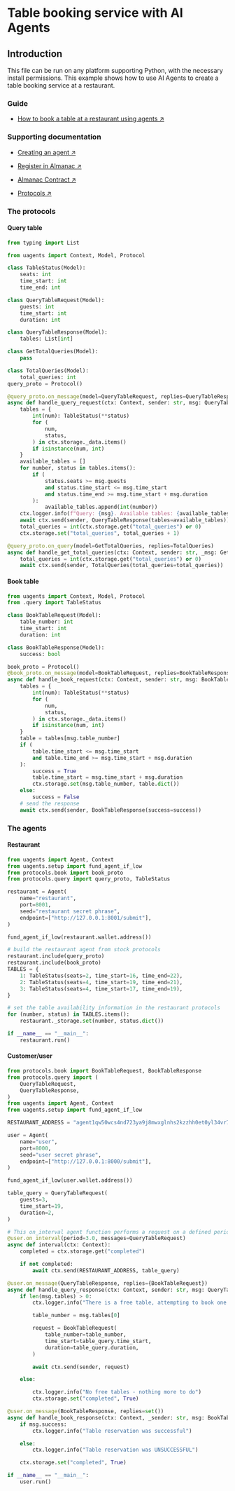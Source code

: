 # Table booking service with AI Agents

## Introduction

This file can be run on any platform supporting Python, with the necessary install permissions.
This example shows how to use AI Agents to create a table booking service at a restaurant.

### Guide

- [How to book a table at a restaurant using agents ↗️](/guides/agents/booking-demo)

### Supporting documentation

- [Creating an agent ↗️](/guides/agents/create-a-uagent)

- [Register in Almanac ↗️](/guides/agents/register-in-almanac)

- [Almanac Contract ↗️](/references/contracts/uagents-almanac/almanac-overview)

- [Protocols ↗️](/references/uagents/uagents-protocols/agent-protocols)

### The protocols

#### Query table

```py copy filename="query.py"
from typing import List

from uagents import Context, Model, Protocol

class TableStatus(Model):
    seats: int
    time_start: int
    time_end: int

class QueryTableRequest(Model):
    guests: int
    time_start: int
    duration: int

class QueryTableResponse(Model):
    tables: List[int]

class GetTotalQueries(Model):
    pass

class TotalQueries(Model):
    total_queries: int
query_proto = Protocol()

@query_proto.on_message(model=QueryTableRequest, replies=QueryTableResponse)
async def handle_query_request(ctx: Context, sender: str, msg: QueryTableRequest):
    tables = {
        int(num): TableStatus(**status)
        for (
            num,
            status,
        ) in ctx.storage._data.items()
        if isinstance(num, int)
    }
    available_tables = []
    for number, status in tables.items():
        if (
            status.seats >= msg.guests
            and status.time_start <= msg.time_start
            and status.time_end >= msg.time_start + msg.duration
        ):
            available_tables.append(int(number))
    ctx.logger.info(f"Query: {msg}. Available tables: {available_tables}.")
    await ctx.send(sender, QueryTableResponse(tables=available_tables))
    total_queries = int(ctx.storage.get("total_queries") or 0)
    ctx.storage.set("total_queries", total_queries + 1)

@query_proto.on_query(model=GetTotalQueries, replies=TotalQueries)
async def handle_get_total_queries(ctx: Context, sender: str, _msg: GetTotalQueries):
    total_queries = int(ctx.storage.get("total_queries") or 0)
    await ctx.send(sender, TotalQueries(total_queries=total_queries))
```

#### Book table

```py copy filename="book.py"
from uagents import Context, Model, Protocol
from .query import TableStatus

class BookTableRequest(Model):
    table_number: int
    time_start: int
    duration: int

class BookTableResponse(Model):
    success: bool

book_proto = Protocol()
@book_proto.on_message(model=BookTableRequest, replies=BookTableResponse)
async def handle_book_request(ctx: Context, sender: str, msg: BookTableRequest):
    tables = {
        int(num): TableStatus(**status)
        for (
            num,
            status,
        ) in ctx.storage._data.items()
        if isinstance(num, int)
    }
    table = tables[msg.table_number]
    if (
        table.time_start <= msg.time_start
        and table.time_end >= msg.time_start + msg.duration
    ):
        success = True
        table.time_start = msg.time_start + msg.duration
        ctx.storage.set(msg.table_number, table.dict())
    else:
        success = False
    # send the response
    await ctx.send(sender, BookTableResponse(success=success))
```

### The agents

#### Restaurant

```py copy filename="restaurant.py"
from uagents import Agent, Context
from uagents.setup import fund_agent_if_low
from protocols.book import book_proto
from protocols.query import query_proto, TableStatus

restaurant = Agent(
    name="restaurant",
    port=8001,
    seed="restaurant secret phrase",
    endpoint=["http://127.0.0.1:8001/submit"],
)

fund_agent_if_low(restaurant.wallet.address())

# build the restaurant agent from stock protocols
restaurant.include(query_proto)
restaurant.include(book_proto)
TABLES = {
    1: TableStatus(seats=2, time_start=16, time_end=22),
    2: TableStatus(seats=4, time_start=19, time_end=21),
    3: TableStatus(seats=4, time_start=17, time_end=19),
}

# set the table availability information in the restaurant protocols
for (number, status) in TABLES.items():
    restaurant._storage.set(number, status.dict())

if __name__ == "__main__":
    restaurant.run()
```

#### Customer/user

```py copy filename="user.py"
from protocols.book import BookTableRequest, BookTableResponse
from protocols.query import (
    QueryTableRequest,
    QueryTableResponse,
)
from uagents import Agent, Context
from uagents.setup import fund_agent_if_low

RESTAURANT_ADDRESS = "agent1qw50wcs4nd723ya9j8mwxglnhs2kzzhh0et0yl34vr75hualsyqvqdzl990"

user = Agent(
    name="user",
    port=8000,
    seed="user secret phrase",
    endpoint=["http://127.0.0.1:8000/submit"],
)

fund_agent_if_low(user.wallet.address())

table_query = QueryTableRequest(
    guests=3,
    time_start=19,
    duration=2,
)

# This on_interval agent function performs a request on a defined period
@user.on_interval(period=3.0, messages=QueryTableRequest)
async def interval(ctx: Context):
    completed = ctx.storage.get("completed")

    if not completed:
        await ctx.send(RESTAURANT_ADDRESS, table_query)

@user.on_message(QueryTableResponse, replies={BookTableRequest})
async def handle_query_response(ctx: Context, sender: str, msg: QueryTableResponse):
    if len(msg.tables) > 0:
        ctx.logger.info("There is a free table, attempting to book one now")

        table_number = msg.tables[0]

        request = BookTableRequest(
            table_number=table_number,
            time_start=table_query.time_start,
            duration=table_query.duration,
        )

        await ctx.send(sender, request)

    else:

        ctx.logger.info("No free tables - nothing more to do")
        ctx.storage.set("completed", True)

@user.on_message(BookTableResponse, replies=set())
async def handle_book_response(ctx: Context, _sender: str, msg: BookTableResponse):
    if msg.success:
        ctx.logger.info("Table reservation was successful")

    else:
        ctx.logger.info("Table reservation was UNSUCCESSFUL")

    ctx.storage.set("completed", True)

if __name__ == "__main__":
    user.run()
```
